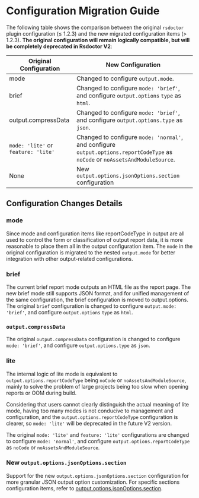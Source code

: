 # Configuration Migration Guide

The following table shows the comparison between the original `rsdoctor` plugin configuration (≤ 1.2.3) and the new migrated configuration items (> 1.2.3). **The original configuration will remain logically compatible, but will be completely deprecated in Rsdoctor V2**:

| Original Configuration              | New Configuration                                                                                                              |
| ----------------------------------- | ------------------------------------------------------------------------------------------------------------------------------ |
| mode                                | Changed to configure `output.mode`.                                                                                            |
| brief                               | Changed to configure `mode: 'brief'`, and configure `output.options` `type` as `html`.                                         |
| output.compressData                 | Changed to configure `mode: 'brief'`, and configure `output.options.type` as `json`.                                           |
| `mode: 'lite'` or `feature: 'lite'` | Changed to configure `mode: 'normal'`, and configure `output.options.reportCodeType` as `noCode` or `noAssetsAndModuleSource`. |
| None                                | New `output.options.jsonOptions.section` configuration                                                                         |

## Configuration Changes Details

### **mode**

Since mode and configuration items like reportCodeType in output are all used to control the form or classification of output report data, it is more reasonable to place them all in the output configuration item.
The `mode` in the original configuration is migrated to the nested `output.mode` for better integration with other output-related configurations.

### **brief**

The current brief report mode outputs an HTML file as the report page. The new brief mode still supports JSON format, and for unified management of the same configuration, the brief configuration is moved to output.options.
The original `brief` configuration is changed to configure `output.mode: 'brief'`, and configure `output.options` `type` as `html`.

### **`output.compressData`**

The original `output.compressData` configuration is changed to configure `mode: 'brief'`, and configure `output.options.type` as `json`.

### **lite**

The internal logic of lite mode is equivalent to `output.options.reportCodeType` being `noCode` or `noAssetsAndModuleSource`, mainly to solve the problem of large projects being too slow when opening reports or OOM during build.

Considering that users cannot clearly distinguish the actual meaning of lite mode, having too many modes is not conducive to management and configuration, and the `output.options.reportCodeType` configuration is clearer, so `mode: 'lite'` will be deprecated in the future V2 version.

The original `mode: 'lite'` and `feature: 'lite'` configurations are changed to configure `mode: 'normal'`, and configure `output.options.reportCodeType` as `noCode` or `noAssetsAndModuleSource`.

### **New `output.options.jsonOptions.section`**

Support for the new `output.options.jsonOptions.section` configuration for more granular JSON output option customization. For specific sections configuration items, refer to [output.options.jsonOptions.section](/config/options/output#jsonoptionssection).
